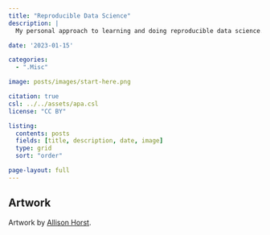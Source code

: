 ```yaml
---
title: "Reproducible Data Science"
description: |
  My personal approach to learning and doing reproducible data science.

date: '2023-01-15'

categories:
  - ".Misc"

image: posts/images/start-here.png

citation: true
csl: ../../assets/apa.csl
license: "CC BY"

listing:
  contents: posts
  fields: [title, description, date, image]
  type: grid
  sort: "order"

page-layout: full
---
```


## Artwork {.appendix .unnumbered .unlisted}

Artwork by [Allison Horst](https://allisonhorst.com/allison-horst).
